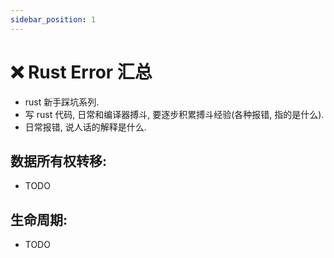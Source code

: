 ```yaml
---
sidebar_position: 1
---
```


# ❌ Rust Error 汇总


- rust 新手踩坑系列.
- 写 rust 代码, 日常和编译器搏斗, 要逐步积累搏斗经验(各种报错, 指的是什么).
- 日常报错, 说人话的解释是什么.


## 数据所有权转移:

- TODO


## 生命周期:

- TODO

